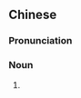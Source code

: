 {{also|压腰钱}}
==Chinese==
{{zh-forms|s=压腰钱|type=21}}

===Pronunciation===
{{zh-pron
|m=yāyāoqián
|mn-t=dêh4 io1 zin5
|mn-t_note=Jieyang
|cat=n
}}

===Noun===
{{zh-noun}}

# {{lb|zh|dialectal Mandarin|Teochew}} {{zh-alt-name|壓歲錢}}
